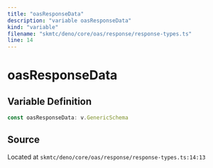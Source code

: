 ```yaml
---
title: "oasResponseData"
description: "variable oasResponseData"
kind: "variable"
filename: "skmtc/deno/core/oas/response/response-types.ts"
line: 14
---
```


# oasResponseData

## Variable Definition

```typescript
const oasResponseData: v.GenericSchema
```

## Source

Located at `skmtc/deno/core/oas/response/response-types.ts:14:13`

